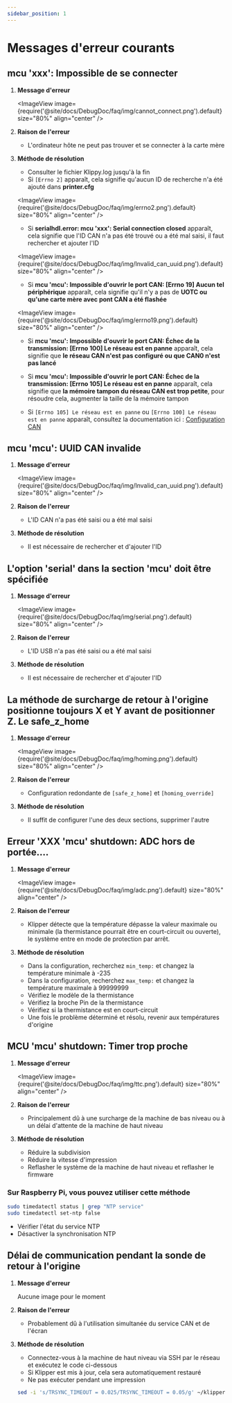 ```yaml
---
sidebar_position: 1
---
```




# Messages d'erreur courants


## mcu 'xxx': Impossible de se connecter

1. **Message d'erreur**

   <ImageView image={require('@site/docs/DebugDoc/faq/img/cannot_connect.png').default} size="80%" align="center" />

2. **Raison de l'erreur**

   * L'ordinateur hôte ne peut pas trouver et se connecter à la carte mère

3. **Méthode de résolution**

   * Consulter le fichier Klippy.log jusqu'à la fin
   * Si `[Errno 2]` apparaît, cela signifie qu'aucun ID de recherche n'a été ajouté dans **printer.cfg**

   <ImageView image={require('@site/docs/DebugDoc/faq/img/errno2.png').default} size="80%" align="center" />

   * Si **serialhdl.error: mcu 'xxx': Serial connection closed** apparaît, cela signifie que l'ID CAN n'a pas été trouvé ou a été mal saisi, il faut rechercher et ajouter l'ID

   <ImageView image={require('@site/docs/DebugDoc/faq/img/lnvalid_can_uuid.png').default} size="80%" align="center" />
 
   * Si **mcu 'mcu': Impossible d'ouvrir le port CAN: [Errno 19] Aucun tel périphérique** apparaît, cela signifie qu'il n'y a pas de **UOTC ou qu'une carte mère avec pont CAN a été flashée**

   <ImageView image={require('@site/docs/DebugDoc/faq/img/errno19.png').default} size="80%" align="center" />

   * Si **mcu 'mcu': Impossible d'ouvrir le port CAN: Échec de la transmission: [Errno 100] Le réseau est en panne** apparaît, cela signifie que **le réseau CAN n'est pas configuré ou que CAN0 n'est pas lancé**

   * Si **mcu 'mcu': Impossible d'ouvrir le port CAN: Échec de la transmission: [Errno 105] Le réseau est en panne** apparaît, cela signifie que **la mémoire tampon du réseau CAN est trop petite**, pour résoudre cela, augmenter la taille de la mémoire tampon

   * Si `[Errno 105] Le réseau est en panne` ou `[Errno 100] Le réseau est en panne` apparaît, consultez la documentation ici : [Configuration CAN](/docs/DebugDoc/faq/klipper_can.mdx "Cliquez pour accéder") 

## mcu 'mcu': UUID CAN invalide

1. **Message d'erreur**

   <ImageView image={require('@site/docs/DebugDoc/faq/img/lnvalid_can_uuid.png').default} size="80%" align="center" />

2. **Raison de l'erreur**

   * L'ID CAN n'a pas été saisi ou a été mal saisi

3. **Méthode de résolution**

   * Il est nécessaire de rechercher et d'ajouter l'ID

## L'option 'serial' dans la section 'mcu' doit être spécifiée

1. **Message d'erreur**

   <ImageView image={require('@site/docs/DebugDoc/faq/img/serial.png').default} size="80%" align="center" />

2. **Raison de l'erreur**

   * L'ID USB n'a pas été saisi ou a été mal saisi

3. **Méthode de résolution**

   * Il est nécessaire de rechercher et d'ajouter l'ID

## La méthode de surcharge de retour à l'origine positionne toujours X et Y avant de positionner Z. Le safe_z_home

1. **Message d'erreur**

   <ImageView image={require('@site/docs/DebugDoc/faq/img/homing.png').default} size="80%" align="center" />

2. **Raison de l'erreur**

   * Configuration redondante de `[safe_z_home]` et `[homing_override]`

3. **Méthode de résolution**

   * Il suffit de configurer l'une des deux sections, supprimer l'autre

 ## Erreur 'XXX 'mcu' shutdown: ADC hors de portée….

1. **Message d'erreur**

   <ImageView image={require('@site/docs/DebugDoc/faq/img/adc.png').default} size="80%" align="center" />

2. **Raison de l'erreur**

   * Klipper détecte que la température dépasse la valeur maximale ou minimale (la thermistance pourrait être en court-circuit ou ouverte), le système entre en mode de protection par arrêt.

3. **Méthode de résolution**

   * Dans la configuration, recherchez `min_temp:` et changez la température minimale à -235
   * Dans la configuration, recherchez `max_temp:` et changez la température maximale à 99999999
   * Vérifiez le modèle de la thermistance
   * Vérifiez la broche Pin de la thermistance
   * Vérifiez si la thermistance est en court-circuit
   * Une fois le problème déterminé et résolu, revenir aux températures d'origine

## MCU 'mcu' shutdown: Timer trop proche

1. **Message d'erreur**

   <ImageView image={require('@site/docs/DebugDoc/faq/img/ttc.png').default} size="80%" align="center" />

2. **Raison de l'erreur**

   * Principalement dû à une surcharge de la machine de bas niveau ou à un délai d'attente de la machine de haut niveau

3. **Méthode de résolution**

   * Réduire la subdivision
   * Réduire la vitesse d'impression
   * Reflasher le système de la machine de haut niveau et reflasher le firmware

### Sur Raspberry Pi, vous pouvez utiliser cette méthode

   ```bash
   sudo timedatectl status | grep "NTP service" 
   sudo timedatectl set-ntp false
   ```

   * Vérifier l'état du service NTP
   * Désactiver la synchronisation NTP

## Délai de communication pendant la sonde de retour à l'origine 

1. **Message d'erreur**

   Aucune image pour le moment

2. **Raison de l'erreur**

   * Probablement dû à l'utilisation simultanée du service CAN et de l'écran

3. **Méthode de résolution**

   * Connectez-vous à la machine de haut niveau via SSH par le réseau et exécutez le code ci-dessous
   * Si Klipper est mis à jour, cela sera automatiquement restauré
   * Ne pas exécuter pendant une impression
   ```bash
   sed -i 's/TRSYNC_TIMEOUT = 0.025/TRSYNC_TIMEOUT = 0.05/g' ~/klipper/klippy/mcu.py && sudo systemctl restart klipper
   ```